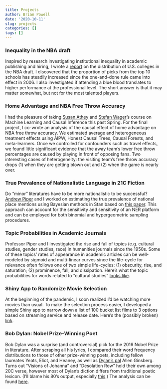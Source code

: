 ```yaml
---
title: Projects
author: Brian Powell
date: '2020-10-11'
slug: projects
categories: []
tags: []
---
```


### Inequality in the NBA draft

Inspired by research investigating institutional inequality in academic publishing and hiring, I wrote a [report](https://txtlab.org/wp-content/uploads/2020/02/Unlevel_Fields_2020.pdf) on the distribution of U.S. colleges in the NBA draft. I discovered that the proportion of picks from the top 10 schools has steadily increased since the one-and-done rule came into effect in 2006. I also investigated if attending a blue blood translates to higher performance at the professional level. The short answer is that it may matter somewhat, but not for the most talented players.

### Home Advantage and NBA Free Throw Accuracy

I had the pleasure of taking [Susan Athey](https://athey.people.stanford.edu) and [Stefan Wager](https://web.stanford.edu/~swager/)'s course on Machine Learning and Causal Inference this past Spring. For the final project, I co-wrote an analysis of the causal effect of home advantage on NBA free throw accuracy. We estimated average and heterogeneous treatment effects using AIPW, Honest Causal Trees, Causal Forests, and meta-learners. Once we controlled for confounders such as travel effects, we found little significant evidence that the away team's lower free throw percentages are caused by playing in front of opposing fans. Two interesting cases of heterogeneity: the visiting team's free throw accuracy drops (1) when they are getting blown out and (2) when the game is nearly over.

### True Prevalence of Nationalistic Language in 21C Fiction

Do "minor" literatures have to be more nationalistic to be successful? [Andrew Piper](http://piperlab.mcgill.ca/about.html) and I worked on estimating the true prevalence of national place mentions using Bayesian methods in Stan based on [this paper](https://pubmed.ncbi.nlm.nih.gov/18346298/). This approach can account for the sensitivity and sensitivity of an NER platform and can be employed for both binomial and hypergeometric sampling procedures.

### Topic Probabilities in Academic Journals

Professor Piper and I investigated the rise and fall of topics (e.g. cultural studies, gender studies, race) in humanities journals since the 1950s. Some of these topics' rates of appearance in academic articles can be well-modeled by sigmoid and multi-linear curves since the life-cycle for relevance often follows one of two simple life-cycles: (1) obscurity, rise, and saturation; (2) prominence, fall, and dissipation. Here's what the topic probabilities for words related to "cultural studies" [looks like]("https://brianmpowell.com/Cultural_Studies_Sigmoid.pdf").

### Shiny App to Randomize Movie Selection

At the beginning of the pandemic, I soon realized I'd be watching more movies than usual. To make the selection process easier, I developed a simple Shiny app to narrow down a list of 100 bucket list films to 3 options based on streaming service and release date. Here's the (possibly broken) [link](https://brian-powell.shinyapps.io/top100movies/).


### Bob Dylan: Nobel Prize-Winning Poet

Bob Dylan was a surprise (and controversial) pick for the 2016 Nobel Prize in literature. After scraping all his lyrics, I compared their word frequency distributions to those of other prize-winning poets, including fellow laureates Yeats, Eliot, and Heaney, as well as [Dylan's pal](https://www.youtube.com/watch?v=MGxjIBEZvx0) Allen Ginsberg. Turns out "Visions of Johanna" and "Desolation Row" hold their own among 20C verse, however most of Dylan's diction differs from traditional poetic lexicon. (I'll blame his 80's output, especially [this](https://www.bobdylan.com/songs/everything-broken/).) The analysis can be found [here](https://brianmpowell.com/Dylan_Poetry_Paper.pdf).


